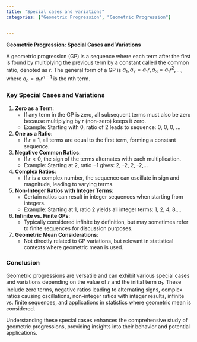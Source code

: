 ```yaml
---
title: "Special cases and variations"
categories: ["Geometric Progression", "Geometric Progression"]


---
```




**Geometric Progression: Special Cases and Variations**

A geometric progression (GP) is a sequence where each term after the first is found by multiplying the previous term by a constant called the common ratio, denoted as $r$. The general form of a GP is $a_1, a_2 = a_1 r, a_3 = a_1 r^2, \ldots$, where $a_n = a_1 r^{n-1}$ is the nth term.

### Key Special Cases and Variations

1. **Zero as a Term**:
   - If any term in the GP is zero, all subsequent terms must also be zero because multiplying by $r$ (non-zero) keeps it zero.
   - Example: Starting with 0, ratio of 2 leads to sequence: 0, 0, 0, ...

2. **One as a Ratio**:
   - If $r = 1$, all terms are equal to the first term, forming a constant sequence.

3. **Negative Common Ratios**:
   - If $r < 0$, the sign of the terms alternates with each multiplication.
   - Example: Starting at 2, ratio $-1$ gives: 2, -2, 2, -2,...

4. **Complex Ratios**:
   - If $r$ is a complex number, the sequence can oscillate in sign and magnitude, leading to varying terms.

5. **Non-Integer Ratios with Integer Terms**:
   - Certain ratios can result in integer sequences when starting from integers.
   - Example: Starting at 1, ratio $2$ yields all integer terms: 1, 2, 4, 8,...

6. **Infinite vs. Finite GPs**:
   - Typically considered infinite by definition, but may sometimes refer to finite sequences for discussion purposes.

7. **Geometric Mean Considerations**:
   - Not directly related to GP variations, but relevant in statistical contexts where geometric mean is used.

### Conclusion

Geometric progressions are versatile and can exhibit various special cases and variations depending on the value of $r$ and the initial term $a_1$. These include zero terms, negative ratios leading to alternating signs, complex ratios causing oscillations, non-integer ratios with integer results, infinite vs. finite sequences, and applications in statistics where geometric mean is considered.

Understanding these special cases enhances the comprehensive study of geometric progressions, providing insights into their behavior and potential applications.
